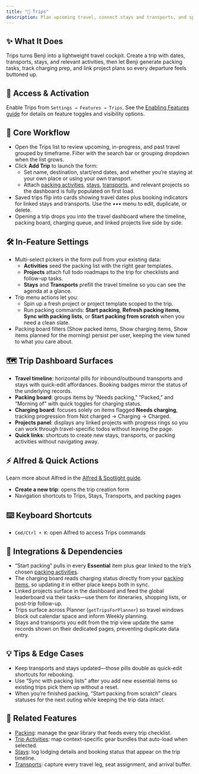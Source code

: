 ```yaml
---
title: "🧳 Trips"
description: Plan upcoming travel, connect stays and transports, and spin up packing checklists in a single view
---
```


## ✨ What It Does

Trips turns Benji into a lightweight travel cockpit. Create a trip with dates, transports, stays, and relevant activities, then let Benji generate packing tasks, track charging prep, and link project plans so every departure feels buttoned up.

## 🚪 Access & Activation

Enable Trips from `Settings → Features → Trips`. See the [Enabling Features guide](/docs/enabling-features) for details on feature toggles and visibility options.

## 🧭 Core Workflow

- Open the Trips list to review upcoming, in-progress, and past travel grouped by timeframe. Filter with the search bar or grouping dropdown when the list grows.
- Click **Add Trip** to launch the form:
  - Set name, destination, start/end dates, and whether you’re staying at your own place or using your own transport.
  - Attach [packing activities](../packing/activities), [stays](../packing/stays), [transports](../packing/transports), and relevant projects so the dashboard is fully populated on first load.
- Saved trips flip into cards showing travel dates plus booking indicators for linked stays and transports. Use the ••• menu to edit, duplicate, or delete.
- Opening a trip drops you into the travel dashboard where the timeline, packing board, charging queue, and linked projects live side by side.

## 🛠️ In-Feature Settings

- Multi-select pickers in the form pull from your existing data:
  - **Activities** seed the packing list with the right gear templates.
  - **Projects** attach full todo roadmaps to the trip for checklists and follow-up tasks.
  - **Stays** and **Transports** prefill the travel timeline so you can see the agenda at a glance.
- Trip menu actions let you:
  - Spin up a fresh project or project template scoped to the trip.
  - Run packing commands: **Start packing**, **Refresh packing items**, **Sync with packing lists**, or **Start packing from scratch** when you need a clean slate.
- Packing board filters (Show packed items, Show charging items, Show items planned for the morning) persist per user, keeping the view tuned to what you care about.

## 🗺️ Trip Dashboard Surfaces

- **Travel timeline**: horizontal pills for inbound/outbound transports and stays with quick-edit affordances. Booking badges mirror the status of the underlying records.
- **Packing board**: groups items by “Needs packing,” “Packed,” and “Morning of” with quick toggles for charging status.
- **Charging board**: focuses solely on items flagged **Needs charging**, tracking progression from Not charged → Charging → Charged.
- **Projects panel**: displays any linked projects with progress rings so you can work through travel-specific todos without leaving the page.
- **Quick links**: shortcuts to create new stays, transports, or packing activities without navigating away.

## ⚡ Alfred & Quick Actions

Learn more about Alfred in the [Alfred & Spotlight guide](/docs/alfred-spotlight).

- **Create a new trip**: opens the trip creation form
- Navigation shortcuts to Trips, Stays, Transports, and packing pages

## ⌨️ Keyboard Shortcuts

- `Cmd/Ctrl + K`: open Alfred to access Trips commands

## 🔗 Integrations & Dependencies

- “Start packing” pulls in every **Essential** item plus gear linked to the trip’s chosen [packing activities](../packing/activities).
- The charging board reads charging status directly from your [packing items](../packing), so updating it in either place keeps both in sync.
- Linked projects surface in the dashboard and feed the global leaderboard via their tasks—use them for itineraries, shopping lists, or post-trip follow-up.
- Trips surface across Planner (`getTripsForPlanner`) so travel windows block out calendar space and inform Weekly planning.
- Stays and transports you edit from the trip view update the same records shown on their dedicated pages, preventing duplicate data entry.

## 💡 Tips & Edge Cases

- Keep transports and stays updated—those pills double as quick-edit shortcuts for rebooking.
- Use “Sync with packing lists” after you add new essential items so existing trips pick them up without a reset.
- When you’re finished packing, “Start packing from scratch” clears statuses for the next outing while keeping the trip data intact.

## 🤝 Related Features

- [Packing](../packing): manage the gear library that feeds every trip checklist.
- [Trip Activities](../packing/activities): map context-specific gear bundles that auto-load when selected.
- [Stays](../packing/stays): log lodging details and booking status that appear on the trip timeline.
- [Transports](../packing/transports): capture every travel leg, seat assignment, and arrival buffer.
